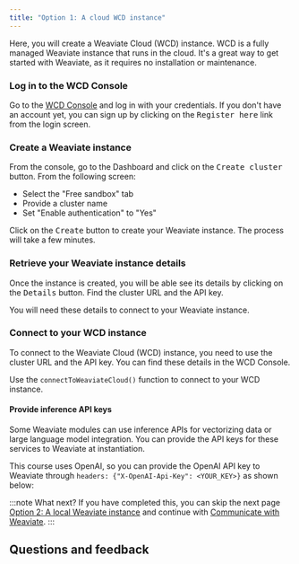 ```yaml
---
title: "Option 1: A cloud WCD instance"
---
```



Here, you will create a Weaviate Cloud (WCD) instance. WCD is a fully managed Weaviate instance that runs in the cloud. It's a great way to get started with Weaviate, as it requires no installation or maintenance.

### <i class="fa-solid fa-chalkboard"></i> Log in to the WCD Console

Go to the [WCD Console](https://console.weaviate.cloud/) and log in with your credentials. If you don't have an account yet, you can sign up by clicking on the <kbd>Register here</kbd> link from the login screen.

### <i class="fa-solid fa-chalkboard"></i> Create a Weaviate instance

From the console, go to the Dashboard and click on the <kbd>Create cluster</kbd> button. From the following screen:

- Select the "Free sandbox" tab
- Provide a cluster name
- Set "Enable authentication" to "Yes"

Click on the <kbd>Create</kbd> button to create your Weaviate instance. The process will take a few minutes.

### <i class="fa-solid fa-chalkboard"></i> Retrieve your Weaviate instance details

Once the instance is created, you will be able see its details by clicking on the <kbd>Details</kbd> button. Find the cluster URL and the API key.

You will need these details to connect to your Weaviate instance.

### <i class="fa-solid fa-code"></i> Connect to your WCD instance

To connect to the Weaviate Cloud (WCD) instance, you need to use the cluster URL and the API key. You can find these details in the WCD Console.

Use the `connectToWeaviateCloud()` function to connect to your WCD instance.

<FilteredTextBlock
  text={TSCode}
  startMarker="# WCDInstantiation"
  endMarker="# END WCDInstantiation"
  language="ts"
/>

#### Provide inference API keys

Some Weaviate modules can use inference APIs for vectorizing data or large language model integration. You can provide the API keys for these services to Weaviate at instantiation.

This course uses OpenAI, so you can provide the OpenAI API key to Weaviate through `headers: {"X-OpenAI-Api-Key": <YOUR_KEY>}` as shown below:

<FilteredTextBlock
  text={TSCode}
  startMarker="# WCDAPIKeyInstantiation"
  endMarker="# END WCDAPIKeyInstantiation"
  language="ts"
/>

:::note What next?
If you have completed this, you can skip the next page [Option 2: A local Weaviate instance](./20_create_docker.mdx) and continue with [Communicate with Weaviate](../30_communicate.mdx).
:::

## Questions and feedback


<DocsFeedback/>
